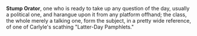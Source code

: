 '''Stump Orator''', one who is ready to take up any question of the day, usually a political one, and harangue upon it from any platform offhand; the class, the whole merely a talking one, form the subject, in a pretty wide reference, of one of Carlyle's scathing "Latter-Day Pamphlets."

{{stub}}
{{Nuttall}}